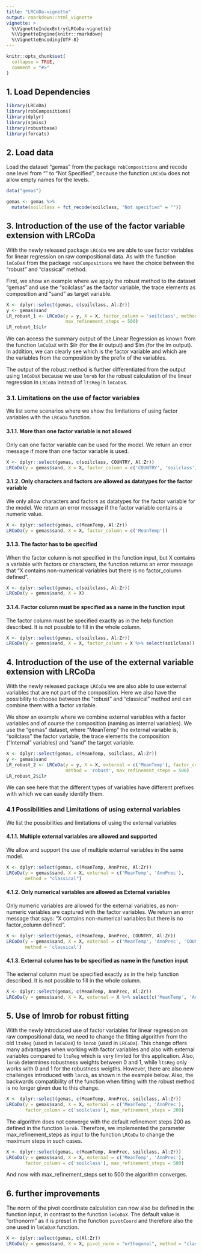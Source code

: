 ```yaml
---
title: "LRCoDa-vignette"
output: rmarkdown::html_vignette
vignette: >
  %\VignetteIndexEntry{LRCoDa-vignette}
  %\VignetteEngine{knitr::rmarkdown}
  %\VignetteEncoding{UTF-8}
---
```


```r
knitr::opts_chunk$set(
  collapse = TRUE,
  comment = "#>"
)
```

## 1. Load Dependencies

```r
library(LRCoDa)
library(robCompositions)
library(dplyr)
library(sjmisc)
library(robustbase)
library(forcats)
```

## 2. Load data

Load the dataset "gemas" from the package `robCompositions` and recode one level from "" to "Not Specified", because the function `LRCoDa` does not allow empty names for the levels.

```r
data("gemas")

gemas <- gemas %>% 
  mutate(soilclass = fct_recode(soilclass, "Not specified" = ""))
```

## 3. Introduction of the use of the factor variable extension with LRCoDa

With the newly released package `LRCoDa` we are able to use factor variables for linear regression on raw compositional data. As with the function `lmCoDaX` from the package `robCompositions` we have the choice between the "robust" and "classical" method.

First, we show an example where we apply the robust method to the dataset "gemas" and use the "soilclass" as the factor variable, the trace elements as composition and "sand" as target variable.

```r
X <- dplyr::select(gemas, c(soilclass, Al:Zr))
y <- gemas$sand
LR_robust_1 <- LRCoDa(y = y, X = X, factor_column = 'soilclass', method = 'robust', 
                      max_refinement_steps = 500)
LR_robust_1$ilr
```

We can access the summary output of the Linear Regression as known from the function `lmCoDaX` with \$ilr (for the ilr output) and \$lm (for the lm output). In addition, we can clearly see which is the factor variable and which are the variables from the composition by the prefix of the variables. 

The output of the robust method is further differentiated from the output using `lmCoDaX` because we use `lmrob` for the robust calculation of the linear regression in `LRCoDa` instead of `ltsReg` in `lmCoDaX`.

### 3.1. Limitations on the use of factor variables

We list some scenarios where we show the limitations of using factor variables with the `LRCoDa` function.

#### 3.1.1. More than one factor variable is not allowed

Only can one factor variable can be used for the model. We return an error message if more than one factor variable is used.

```r
X <- dplyr::select(gemas, c(soilclass, COUNTRY, Al:Zr))
LRCoDa(y = gemas$sand, X = X, factor_column = c('COUNTRY', 'soilclass'))
```

#### 3.1.2. Only characters and factors are allowed as datatypes for the factor variable

We only allow characters and factors as datatypes for the factor variable for the model. We return an error message if the factor variable contains a numeric value.

```r
X <- dplyr::select(gemas, c(MeanTemp, Al:Zr))
LRCoDa(y = gemas$sand, X = X, factor_column = c('MeanTemp'))
```

#### 3.1.3. The factor has to be specified

When the factor column is not specified in the function input, but X contains a variable with factors or characters, the function returns an error message that "X contains non-numerical variables but there is no factor_column defined".

```r
X <- dplyr::select(gemas, c(soilclass, Al:Zr))
LRCoDa(y = gemas$sand, X = X)
```

#### 3.1.4. Factor column must be specified as a name in the function input

The factor column must be specified exactly as in the help function described. It is not possible to fill in the whole column.

```r
X <- dplyr::select(gemas, c(soilclass, Al:Zr))
LRCoDa(y = gemas$sand, X = X, factor_column = X %>% select(soilclass))
```

## 4. Introduction of the use of the external variable extension with LRCoDa

With the newly released package `LRCoDa` we are also able to use external variables that are not part of the composition. Here we also have the possibility to choose between the "robust" and "classical" method and can combine them with a factor variable.

We show an example where we combine external variables with a factor variables and of course the composition (naming as internal variables). We use the "gemas" dataset, where "MeanTemp" the external variable is, "soilclass" the factor variable, the trace elements the composition ("Internal" variables) and "sand" the target variable.

```r
X <- dplyr::select(gemas, c(MeanTemp, soilclass, Al:Zr))
y <- gemas$sand
LR_robust_2 <- LRCoDa(y = y, X = X, external = c('MeanTemp'), factor_column = 'soilclass', 
                      method = 'robust', max_refinement_steps = 500)
LR_robust_2$ilr
```

We can see here that the different types of variables have different prefixes with which we can easily identify them.

### 4.1 Possibilities and Limitations of using external variables

We list the possibilities and limitations of using the external variables

#### 4.1.1. Multiple external variables are allowed and supported

We allow and support the use of multiple external variables in the same model.

```r
X <- dplyr::select(gemas, c(MeanTemp, AnnPrec, Al:Zr))
LRCoDa(y = gemas$sand, X = X, external = c('MeanTemp', 'AnnPrec'), 
       method = "classical")
```

#### 4.1.2. Only numerical variables are allowed as External variables

Only numeric variables are allowed for the external variables, as non-numeric variables are captured with the factor variables. We return an error message that says: "X contains non-numerical variables but there is no factor_column defined".

```r
X <- dplyr::select(gemas, c(MeanTemp, AnnPrec, COUNTRY, Al:Zr))
LRCoDa(y = gemas$sand, X = X, external = c('MeanTemp', 'AnnPrec', 'COUNTRY'), 
       method = 'classical')
```

#### 4.1.3. External column has to be specified as name in the function input

The external column must be specified exactly as in the help function described. It is not possible to fill in the whole column.

```r
X <- dplyr::select(gemas, c(MeanTemp, AnnPrec, Al:Zr))
LRCoDa(y = gemas$sand, X = X, external = X %>% select(c('MeanTemp', 'AnnPrec')))
```

## 5. Use of lmrob for robust fitting

With the newly introduced use of factor variables for linear regression on raw compositional data, we need to change the fitting algorithm from the old `ltsReg` (used in `lmCoDaX`) to `lmrob` (used in `LRCoDa`). This change offers many advantages when working with factor variables and also with external variables compared to `ltsReg` which is very limited for this application.
Also, `lmrob` determines robustness weights between 0 and 1, while `ltsReg` only works with 0 and 1 for the robustness weigths. However, there are also new challenges introduced with `lmrob`, as shown in the example below. Also, the backwards compatibility of the function when fitting with the robust method is no longer given due to this change.

```r
X <- dplyr::select(gemas, c(MeanTemp, AnnPrec, soilclass, Al:Zr))
LRCoDa(y = gemas$sand, X = X, external = c('MeanTemp', 'AnnPrec'), 
       factor_column = c('soilclass'), max_refinement_steps = 200)
```

The algorithm does not converge with the default refinement steps 200 as defined in the function `lmrob`. Therefore, we implemented the parameter max_refinement_steps as input to the function `LRCoDa` to change the maximum steps in such cases.

```r
X <- dplyr::select(gemas, c(MeanTemp, AnnPrec, soilclass, Al:Zr))
LRCoDa(y = gemas$sand, X = X, external = c('MeanTemp', 'AnnPrec'), 
       factor_column = c('soilclass'), max_refinement_steps = 500)
```

And now with max_refinement_steps set to 500 the algorithm converges.

## 6. further improvements

The norm of the pivot coordinate calculation can now also be defined in the function input, in contrast to the function `lmCoDaX`. The default value is "orthonorm" as it is preset in the function `pivotCoord` and therefore also the one used in `lmCoDaX` function.

```r
X <- dplyr::select(gemas, c(Al:Zr))
LRCoDa(y = gemas$sand, X = X, pivot_norm = "orthogonal", method = "classical")
```
